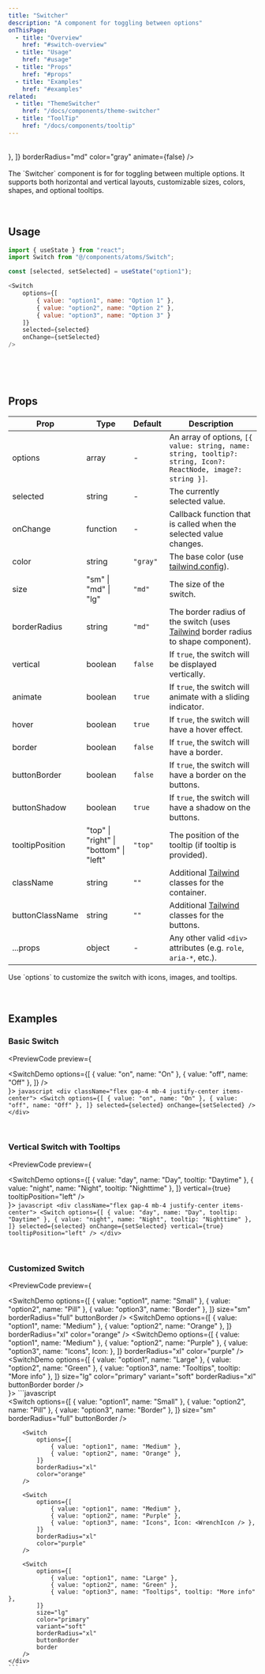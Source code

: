 ```yaml
---
title: "Switcher"
description: "A component for toggling between options"
onThisPage:
  - title: "Overview"
    href: "#switch-overview"
  - title: "Usage"
    href: "#usage"
  - title: "Props"
    href: "#props"
  - title: "Examples"
    href: "#examples"
related:
  - title: "ThemeSwitcher"
    href: "/docs/components/theme-switcher"
  - title: "ToolTip"
    href: "/docs/components/tooltip"
---
```


<div id="switch-overview" />

<br/>

<div className="flex flex-col gap-4 mb-4 justify-center items-center">
    <SwitchDemo
        options={[
            { value: "option1", name: "Small" },
            { value: "option2", name: "Animation" },
            { value: "option3", name: "Border" },
        ]}
        size="sm"
        borderRadius="full"
        buttonBorder
    />
    <SwitchDemo
        options={[
            { value: "option1", name: "Medium" },
            { value: "option2", name: "Hover me", tooltip: "Tooltip" },
            { value: "option3", name: "Icons", Icon: <WrenchIcon /> },
        ]}
        borderRadius="md"
        color="gray"
        animate={false}
    />
    <SwitchDemo
        options={[
            { value: "option1", name: "Large" },
            { value: "option2", name: "Green" },
            { value: "option3", name: "Tooltips", tooltip: "More info" },
        ]}
        size="lg"
        color="green"
        borderRadius="xl"
        buttonBorder
        border
    />
</div>

<br/>

<div>
    The `Switcher` component is for for toggling between multiple options. It supports both horizontal and vertical layouts,
    customizable sizes, colors, shapes, and optional tooltips.
</div>

<br/>
<br/>
<Divider />

<div id="usage" />

## Usage

```javascript
import { useState } from "react";
import Switch from "@/components/atoms/Switch";

const [selected, setSelected] = useState("option1");

<Switch
    options={[
        { value: "option1", name: "Option 1" },
        { value: "option2", name: "Option 2" },
        { value: "option3", name: "Option 3" }
    ]}
    selected={selected}
    onChange={setSelected}
/>
```

<br/>
<br/>
<br/>
<Divider />

<div id="props" />

## Props

| **Prop**        | **Type**                               | **Default** | **Description**                                                                                                                 |
|-----------------|----------------------------------------|-------------|---------------------------------------------------------------------------------------------------------------------------------|
| options         | array                                  | -           | An array of options, `[{ value: string, name: string, tooltip?: string, Icon?: ReactNode, image?: string }]`.                   |
| selected        | string                                 | -           | The currently selected value.                                                                                                   |
| onChange        | function                               | -           | Callback function that is called when the selected value changes.                                                               |
| color           | string                                 | `"gray"`    | The base color (use [tailwind.config](/docs/tutorials/config#color-theme)).                                                                 |
| size            | "sm" \| "md" \| "lg"                   | `"md"`      | The size of the switch.                                                                                                         |
| borderRadius    | string                                 | `"md"`      | The border radius of the switch (uses [Tailwind](https://tailwindcss.com/docs/border-radius) border radius to shape component). |
| vertical        | boolean                                | `false`     | If `true`, the switch will be displayed vertically.                                                                             |
| animate         | boolean                                | `true`      | If `true`, the switch will animate with a sliding indicator.                                                                    |
| hover           | boolean                                | `true`      | If `true`, the switch will have a hover effect.                                                                                 |
| border          | boolean                                | `false`     | If `true`, the switch will have a border.                                                                                       |
| buttonBorder    | boolean                                | `false`     | If `true`, the switch will have a border on the buttons.                                                                        |
| buttonShadow    | boolean                                | `true`      | If `true`, the switch will have a shadow on the buttons.                                                                        |
| tooltipPosition | "top" \| "right" \| "bottom" \| "left" | `"top"`     | The position of the tooltip (if tooltip is provided).                                                                           |
| className       | string                                 | `""`        | Additional [Tailwind](https://tailwindcss.com) classes for the container.                                                       |
| buttonClassName | string                                 | `""`        | Additional [Tailwind](https://tailwindcss.com) classes for the buttons.                                                         |
| ...props        | object                                 | -           | Any other valid <code>&lt;div&gt;</code> attributes (e.g. `role`, `aria-*`, etc.).                                              |

<Callout>
    Use `options` to customize the switch with icons, images, and tooltips.
</Callout>

<br/>
<br/>
<br/>
<Divider />

<div id="examples" />

## Examples

### Basic Switch

<PreviewCode preview={
    <div className="flex gap-4 mb-4 justify-center items-center">
        <SwitchDemo
            options={[
                { value: "on", name: "On" },
                { value: "off", name: "Off" },
            ]}
        />
    </div>
}>
    ```javascript
    <div className="flex gap-4 mb-4 justify-center items-center">
        <Switch
            options={[
                { value: "on", name: "On" },
                { value: "off", name: "Off" },
            ]}
            selected={selected}
            onChange={setSelected}
        />
    </div>
    ```
</PreviewCode>

<br />

### Vertical Switch with Tooltips

<PreviewCode preview={
    <div className="flex gap-4 mb-4 justify-center items-center">
        <SwitchDemo
            options={[
                { value: "day", name: "Day", tooltip: "Daytime" },
                { value: "night", name: "Night", tooltip: "Nighttime" },
            ]}
            vertical={true}
            tooltipPosition="left"
        />
    </div>
}>
    ```javascript
    <div className="flex gap-4 mb-4 justify-center items-center">
        <Switch
            options={[
                { value: "day", name: "Day", tooltip: "Daytime" },
                { value: "night", name: "Night", tooltip: "Nighttime" },
            ]}
            selected={selected}
            onChange={setSelected}
            vertical={true}
            tooltipPosition="left"
        />
    </div>
    ```
</PreviewCode>

<br/>

### Customized Switch

<PreviewCode preview={
    <div className="flex flex-col gap-4 justify-center items-center">
        <SwitchDemo
            options={[
                { value: "option1", name: "Small" },
                { value: "option2", name: "Pill" },
                { value: "option3", name: "Border" },
            ]}
            size="sm"
            borderRadius="full"
            buttonBorder
        />
        <SwitchDemo
            options={[
                { value: "option1", name: "Medium" },
                { value: "option2", name: "Orange" },
            ]}
            borderRadius="xl"
            color="orange"
        />
        <SwitchDemo
            options={[
                { value: "option1", name: "Medium" },
                { value: "option2", name: "Purple" },
                { value: "option3", name: "Icons", Icon: <WrenchIcon /> },
            ]}
            borderRadius="xl"
            color="purple"
        />
        <SwitchDemo
            options={[
                { value: "option1", name: "Large" },
                { value: "option2", name: "Green" },
                { value: "option3", name: "Tooltips", tooltip: "More info" },
            ]}
            size="lg"
            color="primary"
            variant="soft"
            borderRadius="xl"
            buttonBorder
            border
        />
    </div>
}>
    ```javascript
    <div className="flex flex-col gap-4 justify-center items-center">
        <Switch
            options={[
                { value: "option1", name: "Small" },
                { value: "option2", name: "Pill" },
                { value: "option3", name: "Border" },
            ]}
            size="sm"
            borderRadius="full"
            buttonBorder
        />

        <Switch
            options={[
                { value: "option1", name: "Medium" },
                { value: "option2", name: "Orange" },
            ]}
            borderRadius="xl"
            color="orange"
        />

        <Switch
            options={[
                { value: "option1", name: "Medium" },
                { value: "option2", name: "Purple" },
                { value: "option3", name: "Icons", Icon: <WrenchIcon /> },
            ]}
            borderRadius="xl"
            color="purple"
        />

        <Switch
            options={[
                { value: "option1", name: "Large" },
                { value: "option2", name: "Green" },
                { value: "option3", name: "Tooltips", tooltip: "More info" },
            ]}
            size="lg"
            color="primary"
            variant="soft"
            borderRadius="xl"
            buttonBorder
            border
        />
    </div>
    ```
</PreviewCode>

<br />
<br />
<br />


